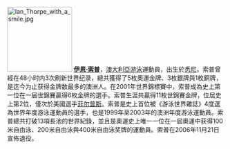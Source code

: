 [[File:Ian_Thorpe_with_a_smile.jpg|150px]]
'''[[伊恩·索普|伊恩·索普]]'''，[[澳大利亞|澳大利亞]][[游泳|游泳]]運動員，出生於[[悉尼|悉尼]]。索普曾經在48小时内3次刷新世界纪录，總共獲得了5枚奧運金牌、3枚銀牌與1枚銅牌，是迄今为止获得金牌数最多的澳洲人。在2001年世界錦標賽中，索普成為史上第一位在一屆世錦賽贏得6枚金牌的選手。索普生涯共贏得11枚世錦賽金牌，位居史上第2位，僅次於美國選手[[菲尔普斯|菲尔普斯]]。索普是史上首位被《游泳世界雜誌》4度選為世界年度游泳運動員的選手，也是1999年至2003年的澳洲年度游泳運動員。索普總共打破13項長池的世界紀錄，並且是奧運史上唯一一位在一屆奧運中获得100米自由泳、200米自由泳與400米自由泳奖牌的運動員。索普在2006年11月21日宣佈退役。
